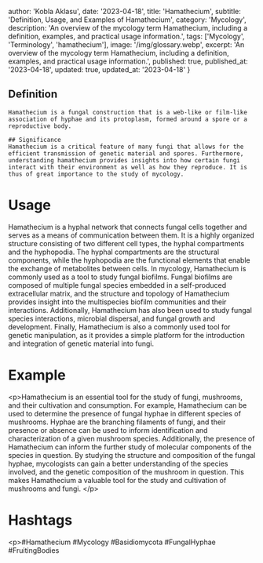 
  author: 'Kobla Aklasu',
  date: '2023-04-18',
  title: 'Hamathecium',
  subtitle: 'Definition, Usage, and Examples of Hamathecium',
  category: 'Mycology',
  description: 'An overview of the mycology term Hamathecium, including a definition, examples, and practical usage information.',
  tags: ['Mycology', 'Terminology', 'hamathecium'],
  image: '/img/glossary.webp',
  excerpt: 'An overview of the mycology term Hamathecium, including a definition, examples, and practical usage information.',
  published: true,
  published_at: '2023-04-18',
  updated: true,
  updated_at: '2023-04-18'
}




## Definition 
    Hamathecium is a fungal construction that is a web-like or film-like association of hyphae and its protoplasm, formed around a spore or a reproductive body.
    
    ## Significance
    Hamathecium is a critical feature of many fungi that allows for the efficient transmission of genetic material and spores. Furthermore, understanding hamathecium provides insights into how certain fungi interact with their environment as well as how they reproduce. It is thus of great importance to the study of mycology.

# Usage

Hamathecium is a hyphal network that connects fungal cells together and serves as a means of communication between them. It is a highly organized structure consisting of two different cell types, the hyphal compartments and the hyphopodia. The hyphal compartments are the structural components, while the hyphopodia are the functional elements that enable the exchange of metabolites between cells. In mycology, Hamathecium is commonly used as a tool to study fungal biofilms. Fungal biofilms are composed of multiple fungal species embedded in a self-produced extracellular matrix, and the structure and topology of Hamathecium provides insight into the multispecies biofilm communities and their interactions. Additionally, Hamathecium has also been used to study fungal species interactions, microbial dispersal, and fungal growth and development. Finally, Hamathecium is also a commonly used tool for genetic manipulation, as it provides a simple platform for the introduction and integration of genetic material into fungi.

# Example

&lt;p&gt;Hamathecium is an essential tool for the study of fungi, mushrooms, and their cultivation and consumption. For example, Hamathecium can be used to determine the presence of fungal hyphae in different species of mushrooms. Hyphae are the branching filaments of fungi, and their presence or absence can be used to inform identification and characterization of a given mushroom species. Additionally, the presence of Hamathecium can inform the further study of molecular components of the species in question. By studying the structure and composition of the fungal hyphae, mycologists can gain a better understanding of the species involved, and the genetic composition of the mushroom in question. This makes Hamathecium a valuable tool for the study and cultivation of mushrooms and fungi. &lt;/p&gt;

# Hashtags

&lt;p&gt;#Hamathecium #Mycology #Basidiomycota #FungalHyphae #FruitingBodies

